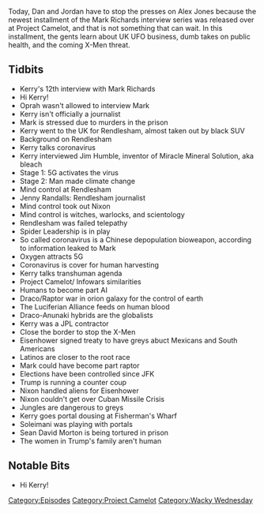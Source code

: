 {{DEFAULTSORT:
    #_EPISODE_0405:Root Races and Terminated Spiders
}}{{Episode
    | title           = Root Races and Terminated Spiders
    | caption         = [https://knowledgefight.libsyn.com/knowledge-fight-root-races-and-terminated-spiders Listen to this episode on Libsyn]
    | episodeNumber   = 405
    | length          = 01:51:26
    | airDate         = March 6, 2020
    | episodeType     = [[:Category:Project Camelot|Project Camelot]], [[:Category:Wacky Wednesday|Wacky Wednesday]]
    | appearance      = [[Kerry Cassidy]], [[Mark Richards]], [[Jim Humble]], [[Jenny Randals]], [[Richard Nixon]], [[JFK]], [[Dwight D Eisenhower]], [[Soleimani]], [[Sean David Morton]]
    | previousEpisode = [[404: Mr. Jones Goes To CPAC]]
    | nextEpisode     = [[406: March 1-4, 2020]]
}}

{{Stub}}

Today, Dan and Jordan have to stop the presses on Alex Jones because the newest installment of the Mark Richards interview series was released over at Project Camelot, and that is not something that can wait. In this installment, the gents learn about UK UFO business, dumb takes on public health, and the coming X-Men threat.

==Tidbits==

*Kerry's 12th interview with Mark Richards
*Hi Kerry!
*Oprah wasn't allowed to interview Mark
*Kerry isn't officially a journalist
*Mark is stressed due to murders in the prison
*Kerry went to the UK for Rendlesham, almost taken out by black SUV
*Background on Rendlesham
*Kerry talks coronavirus
*Kerry interviewed Jim Humble, inventor of Miracle Mineral Solution, aka bleach
*Stage 1: 5G activates the virus
*Stage 2: Man made climate change
*Mind control at Rendlesham
*Jenny Randalls: Rendlesham journalist
*Mind control took out Nixon
*Mind control is witches, warlocks, and scientology
*Rendlesham was failed telepathy
*Spider Leadership is in play
*So called coronavirus is a Chinese depopulation bioweapon, according to information leaked to Mark
*Oxygen attracts 5G
*Coronavirus is cover for human harvesting
*Kerry talks transhuman agenda
*Project Camelot/ Infowars similarities
*Humans to become part AI
*Draco/Raptor war in orion galaxy for the control of earth
*The Luciferian Alliance feeds on human blood
*Draco-Anunaki hybrids are the globalists
*Kerry was a JPL contractor
*Close the border to stop the X-Men
*Eisenhower signed treaty to have greys abuct Mexicans and South Americans
*Latinos are closer to the root race
*Mark could have become part raptor
*Elections have been controlled since JFK
*Trump is running a counter coup
*Nixon handled aliens for Eisenhower
*Nixon couldn't get over Cuban Missile Crisis
*Jungles are dangerous to greys
*Kerry goes portal dousing at Fisherman's Wharf
*Soleimani was playing with portals
*Sean David Morton is being tortured in prison
*The women in Trump's family aren't human

==Notable Bits==

*Hi Kerry!

[[Category:Episodes]]
[[Category:Project Camelot]]
[[Category:Wacky Wednesday]]
